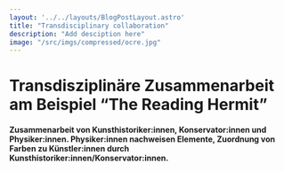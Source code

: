 ```yaml
---
layout: '../../layouts/BlogPostLayout.astro'
title: "Transdisciplinary collaboration"
description: "Add desciption here"
image: "/src/imgs/compressed/ocre.jpg"
---
```


# Transdisziplinäre Zusammenarbeit am Beispiel “The Reading Hermit”

#### Zusammenarbeit von Kunsthistoriker:innen, Konservator:innen und Physiker:innen. Physiker:innen nachweisen Elemente, Zuordnung von Farben zu Künstler:innen durch Kunsthistoriker:innen/Konservator:innen.

<YouTube url="https://www.youtube-nocookie.com/embed/pE5xBL9x3vA?si=mYV0rG6MATNmPqJ2"/>

&nbsp;

<Figure url="" text="test caption" />